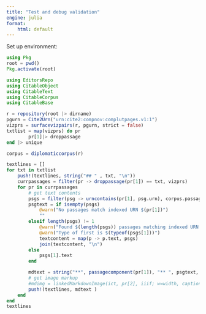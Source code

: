 ```yaml
---
title: "Test and debug validation"
engine: julia
format:
    html: default
---
```



Set up environment:

```julia
using Pkg
root = pwd()
Pkg.activate(root)

```
```julia
using EditorsRepo
using CitableObject
using CitableText
using CitableCorpus
using CitableBase

r = repository(root |> dirname)
pgurn = Cite2Urn("urn:cite2:compnov:complutpages.v1:1")
vizprs = surfacevizpairs(r, pgurn, strict = false)
txtlist = map(vizprs) do pr
        pr[1]|> droppassage
end |> unique

corpus = diplomaticcorpus(r)

textlines = []
for txt in txtlist
    push!(textlines, string("## " , txt, "\n"))
    currpassages = filter(pr -> droppassage(pr[1]) == txt, vizprs)
    for pr in currpassages
        # get text contents
        psgs = filter(psg -> urncontains(pr[1], psg.urn), corpus.passages)
        psgtext = if isempty(psgs)
            @warn("No passages match indexed URN $(pr[1])")
            ""
        elseif length(psgs) != 1
            @warn("Found $(length(psgs)) passages matching indexed URN $(pr[1])")
            @warn("Type of first is $(typeof(psgs[1]))")
            textcontent = map(p -> p.text, psgs)
            join(textcontent, "\n")
        else
            psgs[1].text
        end

        mdtext = string("**", passagecomponent(pr[1]), "** ", psgtext, "\n" )
        # get image markup
        #mdimg = linkedMarkdownImage(ict, pr[2], iiif; w=width, caption="image")
        push!(textlines, mdtext )
    end
end
textlines

```


